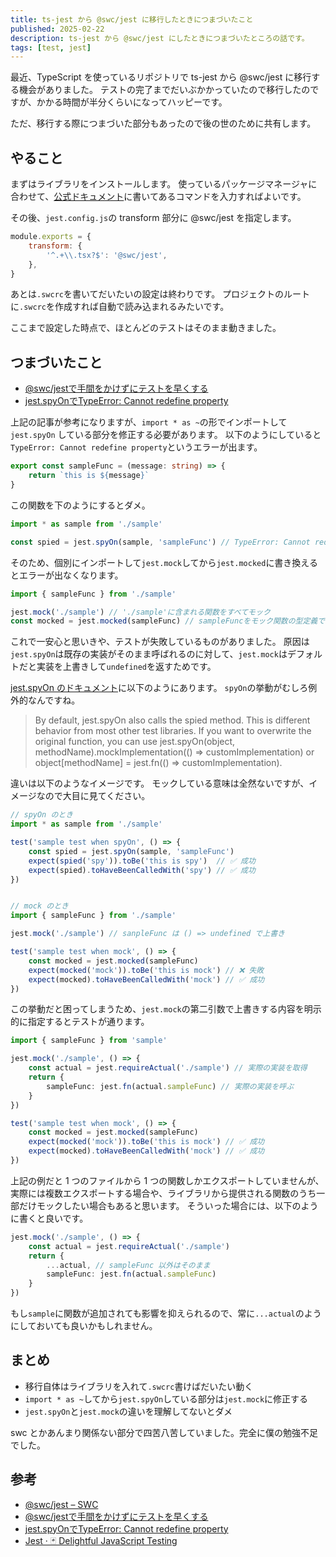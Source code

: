 ```yaml
---
title: ts-jest から @swc/jest に移行したときにつまづいたこと
published: 2025-02-22
description: ts-jest から @swc/jest にしたときにつまづいたところの話です。
tags: [test, jest]
---
```


最近、TypeScript を使っているリポジトリで ts-jest から @swc/jest に移行する機会がありました。
テストの完了までだいぶかかっていたので移行したのですが、かかる時間が半分くらいになってハッピーです。

ただ、移行する際につまづいた部分もあったので後の世のために共有します。

## やること

まずはライブラリをインストールします。
使っているパッケージマネージャに合わせて、[公式ドキュメント][1]に書いてあるコマンドを入力すればよいです。

その後、`jest.config.js`の transform 部分に @swc/jest を指定します。

```js title="jest.config.js"
module.exports = {
    transform: {
        '^.+\\.tsx?$': '@swc/jest',
    },
}
```

あとは`.swcrc`を書いてだいたいの設定は終わりです。
プロジェクトのルートに`.swcrc`を作成すれば自動で読み込まれるみたいです。

ここまで設定した時点で、ほとんどのテストはそのまま動きました。

## つまづいたこと

- [@swc/jestで手間をかけずにテストを早くする][2]
- [jest.spyOnでTypeError: Cannot redefine property][3]

上記の記事が参考になりますが、`import * as ~`の形でインポートして`jest.spyOn` している部分を修正する必要があります。
以下のようにしていると`TypeError: Cannot redefine property`というエラーが出ます。

```ts title="sample.ts"
export const sampleFunc = (message: string) => {
    return `this is ${message}`
}
```

この関数を下のようにするとダメ。

```ts
import * as sample from './sample'

const spied = jest.spyOn(sample, 'sampleFunc') // TypeError: Cannot redefine property
```

そのため、個別にインポートして`jest.mock`してから`jest.mocked`に書き換えるとエラーが出なくなります。

```ts
import { sampleFunc } from './sample'

jest.mock('./sample') // './sample'に含まれる関数をすべてモック
const mocked = jest.mocked(sampleFunc) // sampleFuncをモック関数の型定義でラップ
```

これで一安心と思いきや、テストが失敗しているものがありました。
原因は`jest.spyOn`は既存の実装がそのまま呼ばれるのに対して、`jest.mock`はデフォルトだと実装を上書きして`undefined`を返すためです。

[jest.spyOn のドキュメント](https://jestjs.io/docs/jest-object#jestspyonobject-methodname)に以下のようにあります。
`spyOn`の挙動がむしろ例外的なんですね。

> By default, jest.spyOn also calls the spied method. This is different behavior from most other test libraries. If you want to overwrite the original function, you can use jest.spyOn(object, methodName).mockImplementation(() => customImplementation) or object[methodName] = jest.fn(() => customImplementation).

違いは以下のようなイメージです。
モックしている意味は全然ないですが、イメージなので大目に見てください。

```ts
// spyOn のとき
import * as sample from './sample'

test('sample test when spyOn', () => {
    const spied = jest.spyOn(sample, 'sampleFunc')
    expect(spied('spy')).toBe('this is spy')  // ✅ 成功
    expect(spied).toHaveBeenCalledWith('spy') // ✅ 成功
})


// mock のとき
import { sampleFunc } from './sample'

jest.mock('./sample') // sanpleFunc は () => undefined で上書き

test('sample test when mock', () => {
    const mocked = jest.mocked(sampleFunc)
    expect(mocked('mock')).toBe('this is mock') // ❌ 失敗
    expect(mocked).toHaveBeenCalledWith('mock') // ✅ 成功
})
```

この挙動だと困ってしまうため、`jest.mock`の第二引数で上書きする内容を明示的に指定するとテストが通ります。

```ts
import { sampleFunc } from 'sample'

jest.mock('./sample', () => {
    const actual = jest.requireActual('./sample') // 実際の実装を取得
    return {
        sampleFunc: jest.fn(actual.sampleFunc) // 実際の実装を呼ぶ
    }
})

test('sample test when mock', () => {
    const mocked = jest.mocked(sampleFunc)
    expect(mocked('mock')).toBe('this is mock') // ✅ 成功
    expect(mocked).toHaveBeenCalledWith('mock') // ✅ 成功
})
```

上記の例だと 1 つのファイルから 1 つの関数しかエクスポートしていませんが、実際には複数エクスポートする場合や、ライブラリから提供される関数のうち一部だけモックしたい場合もあると思います。
そういった場合には、以下のように書くと良いです。

```ts
jest.mock('./sample', () => {
    const actual = jest.requireActual('./sample')
    return {
        ...actual, // sampleFunc 以外はそのまま
        sampleFunc: jest.fn(actual.sampleFunc)
    }
})
```

もし`sample`に関数が追加されても影響を抑えられるので、常に`...actual`のようにしておいても良いかもしれません。

## まとめ

- 移行自体はライブラリを入れて`.swcrc`書けばだいたい動く
- `import * as ~`してから`jest.spyOn`している部分は`jest.mock`に修正する
- `jest.spyOn`と`jest.mock`の違いを理解してないとダメ

swc とかあんまり関係ない部分で四苦八苦していました。完全に僕の勉強不足でした。

## 参考

- [@swc/jest – SWC][1]
- [@swc/jestで手間をかけずにテストを早くする][2]
- [jest.spyOnでTypeError: Cannot redefine property][3]
- [Jest · 🃏 Delightful JavaScript Testing][4]

[1]: https://swc.rs/docs/usage/jest
[2]: https://blog.nnn.dev/entry/2024/02/26/110000
[3]: https://qiita.com/nakazavva/items/a1552527ce54a53c5c88
[4]: https://jestjs.io/ja/